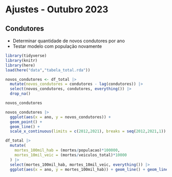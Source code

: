 # Ajustes - Outubro 2023

## Condutores
- Determinar quantidade de novos condutores por ano
- Testar modelo com população novamente

```r
library(tidyverse)
library(knitr)
library(here)
load(here("data","tabela_total.rda"))
```

```r
novos_condutores <- df_total |> 
  mutate(novos_condutores = condutores - lag(condutores)) |> 
  select(novos_condutores, condutores, everything()) |> 
  drop_na()

novos_condutores

novos_condutores |> 
  ggplot(aes(x = ano, y = novos_condutores)) +
  geom_point() +
  geom_line() +
  scale_x_continuous(limits = c(2012,2021), breaks = seq(2012,2021,1))
```

```r
df_total |> 
  mutate(
    mortes_100mil_hab = (mortes/populacao)*100000,
    mortes_10mil_veic = (mortes/veiculos_total)*10000
  ) |> 
  select(mortes_100mil_hab, mortes_10mil_veic, everything()) |> 
  ggplot(aes(x = ano, y = mortes_100mil_hab)) + geom_line() + geom_line(aes(y = mortes_10mil_veic))
```